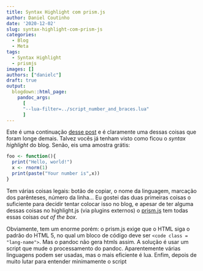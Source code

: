 ```yaml
---
title: Syntax Highlight com prism.js
author: Daniel Coutinho
date: '2020-12-02'
slug: syntax-highlight-com-prism-js
categories:
  - Blog
  - Meta
tags:
  - Syntax Highlight
  - prismjs
images: []
authors: ["danielc"]
draft: true
output:
  blogdown::html_page:
    pandoc_args: 
      [
      "--lua-filter=../script_number_and_braces.lua"
      ]
---
```


Este é uma continuação [desse post](/2020/11/29/highlight-js-e-hugo-como-fazer-syntax-highlight-de-qualquer-linguagem/) e é claramente uma dessas coisas que foram longe demais. Talvez vocês já tenham visto como ficou o _syntax highlight_ do blog. Senão, eis uma amostra grátis:

```r

foo <- function(){
  print("Hello, world!")
  x <- rnorm(1)
  print(paste("Your number is",x))
}

```

Tem várias coisas legais: botão de copiar, o nome da linguagem, marcação dos parênteses, número da linha... Eu gostei das duas primeiras coisas o suficiente para decidir tentar colocar isso no blog, e apesar de ter alguma dessas coisas no highlight.js (via plugins externos) o [prism.js](https://prismjs.com/) tem todas essas coisas _out of the box_. 

Obviamente, tem um enorme porém: o prism.js exige que o HTML siga o padrão do HTML 5, no qual um bloco de código deve ser `<code class = "lang-name">`. Mas o pandoc não gera htmls assim. A solução é usar um script que mude o processamento do pandoc. Aparentemente várias linguagens podem ser usadas, mas o mais eficiente é lua. Enfim, depois de muito lutar para entender minimamente o script 